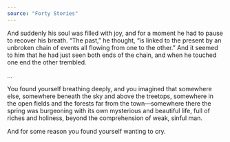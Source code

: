 ```yaml
---
source: "Forty Stories"
---
```


And suddenly his soul was filled with joy, and for a moment he had to pause to recover his breath. “The past,” he thought, “is linked to the present by an unbroken chain of events all flowing from one to the other.” And it seemed to him that he had just seen both ends of the chain, and when he touched one end the other trembled.

…

You found yourself breathing deeply, and you imagined that somewhere else, somewhere beneath the sky and above the treetops, somewhere in the open fields and the forests far from the town—somewhere there the spring was burgeoning with its own mysterious and beautiful life, full of riches and holiness, beyond the comprehension of weak, sinful man.

And for some reason you found yourself wanting to cry.


